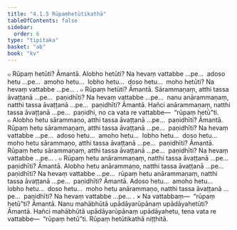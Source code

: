 ```yaml
---
title: "4.1.5 Rūpaṃhetūtikathā"
tableOfContents: false
sidebar:
  order: 6
type: "tipitaka"
basket: "ab"
book: "kv"
---
```



<DynamicBreadcrumb />

<Division number="754" book="kv" bookNo="32" page="386">

<Paragraph number="2392" book="kv">
๐ Rūpaṃ hetūti? Āmantā. Alobho hetūti? Na hevaṃ vattabbe …pe…  adoso hetu …pe…  amoho hetu…  lobho hetu…  doso hetu…  moho hetūti? Na hevaṃ vattabbe …pe… .
</Paragraph>

<Paragraph number="2393" book="kv">
๐ Rūpaṃ hetūti? Āmantā. Sārammaṇaṃ, atthi tassa āvaṭṭanā …pe…  paṇidhīti? Na hevaṃ vattabbe …pe…  nanu anārammaṇaṃ, natthi tassa āvaṭṭanā …pe…  paṇidhīti? Āmantā. Hañci anārammaṇaṃ, natthi tassa āvaṭṭanā …pe…  paṇidhi, no ca vata re vattabbe—  “rūpaṃ hetū”ti.
</Paragraph>

</Division>
<Division number="755" book="kv" bookNo="32" page="386">

<Paragraph number="2394" book="kv">
๐ Alobho hetu sārammaṇo, atthi tassa āvaṭṭanā …pe…  paṇidhīti? Āmantā. Rūpaṃ hetu sārammaṇaṃ, atthi tassa āvaṭṭanā …pe…  paṇidhīti? Na hevaṃ vattabbe …pe…  adoso hetu…  amoho hetu…  lobho hetu…  doso hetu…  moho hetu sārammaṇo, atthi tassa āvaṭṭanā …pe…  paṇidhīti? Āmantā. Rūpaṃ hetu sārammaṇaṃ, atthi tassa āvaṭṭanā …pe…  paṇidhīti? Na hevaṃ vattabbe …pe… .
</Paragraph>

<Paragraph number="2395" book="kv">
๐ Rūpaṃ hetu anārammaṇaṃ, natthi tassa āvaṭṭanā …pe…  paṇidhīti? Āmantā. Alobho hetu anārammaṇo, natthi tassa āvaṭṭanā …pe…  paṇidhīti? Na hevaṃ vattabbe …pe…  rūpaṃ hetu anārammaṇaṃ, natthi tassa āvaṭṭanā …pe…  paṇidhīti? Āmantā. Adoso hetu…  amoho hetu…  lobho hetu…  doso hetu…  moho hetu anārammaṇo, natthi tassa āvaṭṭanā …pe…  paṇidhīti? Na hevaṃ vattabbe …pe… .
</Paragraph>

</Division>
<Division number="756" book="kv" bookNo="32" page="386">

<Paragraph number="2396" book="kv">
× Na vattabbaṃ—  “rūpaṃ hetū”ti? Āmantā. Nanu mahābhūtā upādāyarūpānaṃ upādāyahetūti? Āmantā. Hañci mahābhūtā upādāyarūpānaṃ upādāyahetu, tena vata re vattabbe—  “rūpaṃ hetū”ti.

</Paragraph>
</Division>

<Paragraph number="2397" type="center" book="kv">
Rūpaṃ hetūtikathā niṭṭhitā.
</Paragraph>